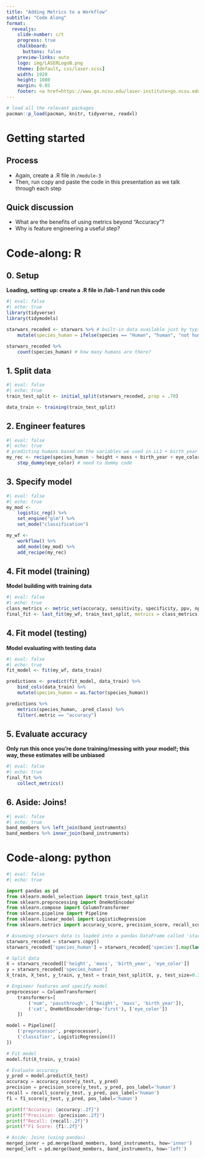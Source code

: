 ```yaml
---
title: "Adding Metrics to a Workflow"
subtitle: "Code Along"
format:
  revealjs: 
    slide-number: c/t
    progress: true
    chalkboard: 
      buttons: false
    preview-links: auto
    logo: img/LASERLogoB.png
    theme: [default, css/laser.scss]
    width: 1920
    height: 1080
    margin: 0.05
    footer: <a href=https://www.go.ncsu.edu/laser-institute>go.ncsu.edu/laser-institute
---
```


```r
# load all the relevant packages
pacman::p_load(pacman, knitr, tidyverse, readxl)
```

# Getting started

## Process

- Again, create a .R file in `/module-3`
- Then, run copy and paste the code in this presentation as we talk through each step

## Quick discussion

- What are the benefits of using metrics beyond "Accuracy"?
- Why is feature engineering a useful step?

# Code-along: R

::: {.panel-tabset}
## 0. Setup

**Loading, setting up: create a .R file in /lab-1 and run this code**

```r
#| eval: false
#| echo: true
library(tidyverse)
library(tidymodels)

starwars_recoded <- starwars %>% # built-in data available just by typing
    mutate(species_human = ifelse(species == "Human", "human", "not human"))

starwars_recoded %>% 
    count(species_human) # how many humans are there?
```

## 1. Split data

```r
#| eval: false
#| echo: true
train_test_split <- initial_split(starwars_recoded, prop = .70)

data_train <- training(train_test_split)
```

## 2. Engineer features

```r
#| eval: false
#| echo: true
# predicting humans based on the variables we used in LL1 + birth_year and homeworld
my_rec <- recipe(species_human ~ height + mass + birth_year + eye_color, data = data_train) %>% 
    step_dummy(eye_color) # need to dummy code
```

## 3. Specify model

```r
#| eval: false
#| echo: true
my_mod <-
    logistic_reg() %>% 
    set_engine("glm") %>%
    set_mode("classification")

my_wf <-
    workflow() %>%
    add_model(my_mod) %>% 
    add_recipe(my_rec)
```

## 4. Fit model (training)

**Model building with training data**

```r
#| eval: false
#| echo: true
class_metrics <- metric_set(accuracy, sensitivity, specificity, ppv, npv, kap) # this is new
final_fit <- last_fit(my_wf, train_test_split, metrics = class_metrics)
```

## 4. Fit model (testing)

**Model evaluating with testing data**

```r
#| eval: false
#| echo: true
fit_model <- fit(my_wf, data_train)

predictions <- predict(fit_model, data_train) %>% 
    bind_cols(data_train) %>% 
    mutate(species_human = as.factor(species_human))

predictions %>%
    metrics(species_human, .pred_class) %>%
    filter(.metric == "accuracy")
```

## 5. Evaluate accuracy

**Only run this once you're done training/messing with your model!; this way, these estimates will be unbiased**

```r
#| eval: false
#| echo: true
final_fit %>%
    collect_metrics()
```

## 6. Aside: Joins!

```r
#| eval: false
#| echo: true
band_members %>% left_join(band_instruments)
band_members %>% inner_join(band_instruments)
```

:::

# Code-along: python

```python
#| eval: false
#| echo: true

import pandas as pd
from sklearn.model_selection import train_test_split
from sklearn.preprocessing import OneHotEncoder
from sklearn.compose import ColumnTransformer
from sklearn.pipeline import Pipeline
from sklearn.linear_model import LogisticRegression
from sklearn.metrics import accuracy_score, precision_score, recall_score, f1_score

# Assuming starwars data is loaded into a pandas DataFrame called 'starwars'
starwars_recoded = starwars.copy()
starwars_recoded['species_human'] = starwars_recoded['species'].map(lambda x: 'human' if x == 'Human' else 'not human')

# Split data
X = starwars_recoded[['height', 'mass', 'birth_year', 'eye_color']]
y = starwars_recoded['species_human']
X_train, X_test, y_train, y_test = train_test_split(X, y, test_size=0.3, random_state=42)

# Engineer features and specify model
preprocessor = ColumnTransformer(
    transformers=[
        ('num', 'passthrough', ['height', 'mass', 'birth_year']),
        ('cat', OneHotEncoder(drop='first'), ['eye_color'])
    ])

model = Pipeline([
    ('preprocessor', preprocessor),
    ('classifier', LogisticRegression())
])

# Fit model
model.fit(X_train, y_train)

# Evaluate accuracy
y_pred = model.predict(X_test)
accuracy = accuracy_score(y_test, y_pred)
precision = precision_score(y_test, y_pred, pos_label='human')
recall = recall_score(y_test, y_pred, pos_label='human')
f1 = f1_score(y_test, y_pred, pos_label='human')

print(f"Accuracy: {accuracy:.2f}")
print(f"Precision: {precision:.2f}")
print(f"Recall: {recall:.2f}")
print(f"F1 Score: {f1:.2f}")

# Aside: Joins (using pandas)
merged_inner = pd.merge(band_members, band_instruments, how='inner')
merged_left = pd.merge(band_members, band_instruments, how='left')
```
